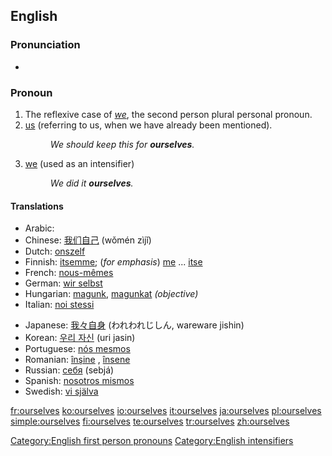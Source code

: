 ==English==

{{rank|offer|promise|obliged|911|ourselves|pale|happiness|religion}}

===Pronunciation===
{{English reflexive pronouns}}
*{{audio|en-us-ourselves.ogg|Audio (US)}}

===Pronoun===
{{en-pron|desc=personal pronoun}}

# The reflexive case of ''[[we]]'', the second person plural personal pronoun.
# [[us]] (referring to us, when we have already been mentioned).
#:''We should keep this for '''ourselves'''.''
# [[we]] (used as an intensifier)
#:''We did it '''ourselves'''.''

====Translations====
{{trans-top}}
*Arabic: {{Arab|[[انفسنا]]}} {{IPAchar|(anfúsana)}}
*Chinese: [[我们自己]] (wǒmén zìjǐ)
*Dutch: [[onszelf]]
*Finnish: [[itsemme]]; (''for emphasis'') [[me#Finnish|me]] ... [[itse]]
*French: [[nous-mêmes]]
*German: [[wir selbst]]
*Hungarian: [[magunk]], [[magunkat]] ''(objective)''
*Italian: [[noi stessi]]
{{trans-mid}}
*Japanese: [[我々自身]] (われわれじしん, wareware jishin)
*Korean: [[우리 자신]] (uri jasin)
*Portuguese: [[nós mesmos]]
*Romanian: [[înşine]] {{m}}, [[însene]] {{f}}
*Russian: [[себя]] (sebjá)
*Spanish: [[nosotros mismos]]
*Swedish: [[vi själva]]
{{trans-bottom}}

[[Category:English first person pronouns]]
[[Category:English intensifiers]]

[[fr:ourselves]]
[[ko:ourselves]]
[[io:ourselves]]
[[it:ourselves]]
[[ja:ourselves]]
[[pl:ourselves]]
[[simple:ourselves]]
[[fi:ourselves]]
[[te:ourselves]]
[[tr:ourselves]]
[[zh:ourselves]]